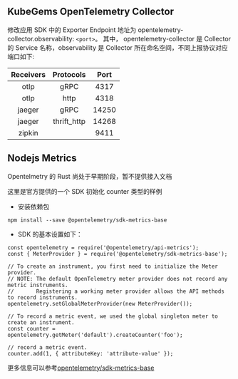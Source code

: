 
<Alert message="在使用前请联系集群管理员开启 KubeGems Observability 相关的组件。" />

## KubeGems OpenTelemetry Collector

修改应用 SDK 中的 Exporter Endpoint 地址为 opentelemetry-collector.observability: `<port>`。 其中， opentelemetry-collector 是 Collector 的 Service 名称，observability 是 Collector 所在命名空间，不同上报协议对应端口如下:

| Receivers |  Protocols  | Port  |
| :-------: | :---------: | :---: |
|   otlp    |    gRPC     | 4317  |
|   otlp    |    http     | 4318  |
|  jaeger   |    gRPC     | 14250 |
|  jaeger   | thrift_http | 14268 |
|  zipkin   |             | 9411  |

## Nodejs Metrics

Opentelmetry 的 Rust 尚处于早期阶段，暂不提供接入文档

这里是官方提供的一个 SDK 初始化 counter 类型的样例

- 安装依赖包

```
npm install --save @opentelemetry/sdk-metrics-base
```

- SDK 的基本设置如下：

```nodejs
const opentelemetry = require('@opentelemetry/api-metrics');
const { MeterProvider } = require('@opentelemetry/sdk-metrics-base');

// To create an instrument, you first need to initialize the Meter provider.
// NOTE: The default OpenTelemetry meter provider does not record any metric instruments.
//       Registering a working meter provider allows the API methods to record instruments.
opentelemetry.setGlobalMeterProvider(new MeterProvider());

// To record a metric event, we used the global singleton meter to create an instrument.
const counter = opentelemetry.getMeter('default').createCounter('foo');

// record a metric event.
counter.add(1, { attributeKey: 'attribute-value' });
```

更多信息可以参考[opentelemetry/sdk-metrics-base](https://www.npmjs.com/package/@opentelemetry/sdk-metrics-base)
